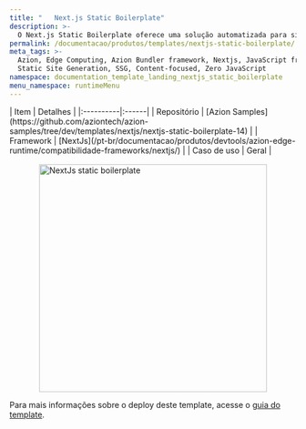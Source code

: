 ```yaml
---
title: "   Next.js Static Boilerplate"
description: >-
  O Next.js Static Boilerplate oferece uma solução automatizada para simplificar e aprimorar o deploy de aplicações Next.js Static diretamente na edge. Com este boilerplate, você acelera o fluxo de trabalho para construir interfaces e aplicações web.
permalink: /documentacao/produtos/templates/nextjs-static-boilerplate/
meta_tags: >-
  Azion, Edge Computing, Azion Bundler framework, Nextjs, JavaScript frameworks,
  Static Site Generation, SSG, Content-focused, Zero JavaScript
namespace: documentation_template_landing_nextjs_static_boilerplate
menu_namespace: runtimeMenu
---
```



<div class="[&_.flex.flex-col]:!gap-4 [&_.flex.flex-col]:md:!gap-8 [&_.flex.flex-col]:2xl:!gap-16">
  <SectionBasicContent
    titleTag="h2"
    description="O Next.js Static Boilerplate oferece uma solução automatizada para simplificar e aprimorar o deploy de aplicações Next.js Static diretamente no edge. Com este boilerplate, você acelera o fluxo de trabalho para construir interfaces e aplicações web."
    buttons={[
      { label: "Deploy template", link: "https://console.azion.com/create/nextjs/next-static-boilerplate", outlined: false, icon: "ai ai-azion", iconPos: "left" },
      { label: "Ver demo", link: "https://rp6i0af0n3.map.azionedge.net/", severity: "secondary" }
    ]}
  />
</div>

<div style="display: flex; gap: 1rem; align-items: center; flex-direction: row; flex-wrap: wrap;">
  <div style="flex: 1; min-width: 300px;">
    | Item | Detalhes |
    |:----------|:------|
    | Repositório | [Azion Samples](https://github.com/aziontech/azion-samples/tree/dev/templates/nextjs/nextjs-static-boilerplate-14) |
    | Framework | [NextJs](/pt-br/documentacao/produtos/devtools/azion-edge-runtime/compatibilidade-frameworks/nextjs/) |
    | Caso de uso | Geral |
  </div>
  <div style="display: flex; justify-content: center; align-items: center; flex: 1; min-width: 300px;">
    <img src="/assets/docs/images/uploads/template-showcase/nextjs/nexjs-static-boilerplate.png" width="400" alt="NextJs static boilerplate" style="max-width: 100%; height: auto;" />
  </div>
</div>

Para mais informações sobre o deploy deste template, acesse o [guia do template](/pt-br/documentacao/produtos/guias/nextjs-static-boilerplate/).
